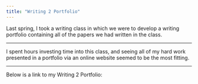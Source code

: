 ```yaml
---
title: "Writing 2 Portfolio"
---
```


Last spring, I took a writing class in which we were to develop a writing portfolio containing all of the papers we had written in the class. 

---

I spent hours investing time into this class, and seeing all of my hard work presented in a portfolio via an online website seemed to be the most fitting.

--- 
Below is a link to my Writing 2 Portfolio: 

